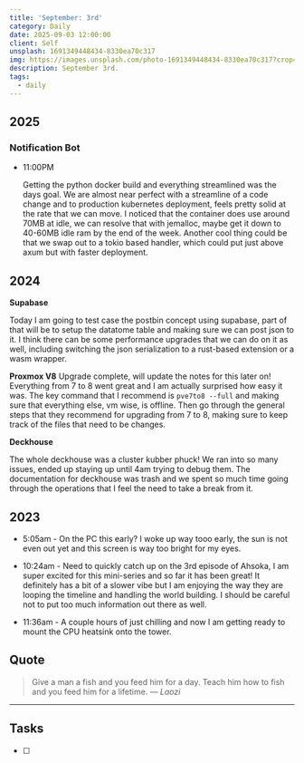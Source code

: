 ```yaml
---
title: 'September: 3rd'
category: Daily
date: 2025-09-03 12:00:00
client: Self
unsplash: 1691349448434-8330ea70c317
img: https://images.unsplash.com/photo-1691349448434-8330ea70c317?crop=entropy&cs=srgb&fm=jpg&ixid=MnwzNjM5Nzd8MHwxfHJhbmRvbXx8fHx8fHx8fDE2ODE3NDg2ODY&ixlib=rb-4.0.3&q=85
description: September 3rd. 
tags:
  - daily
---
```



## 2025

### Notification Bot

-   11:00PM

    Getting the python docker build and everything streamlined was the days goal.
    We are almost near perfect with a streamline of a code change and to production kubernetes deployment, feels pretty solid at the rate that we can move.
    I noticed that the container does use around 70MB at idle, we can resolve that with jemalloc, maybe get it down to 40-60MB idle ram by the end of the week.
    Another cool thing could be that we swap out to a tokio based handler, which could put just above axum but with faster deployment.

## 2024

**Supabase**

Today I am going to test case the postbin concept using supabase, part of that will be to setup the datatome table and making sure we can post json to it.
I think there can be some performance upgrades that we can do on it as well, including switching the json serialization to a rust-based extension or a wasm wrapper.

**Proxmox V8**
Upgrade complete, will update the notes for this later on!
Everything from 7 to 8 went great and I am actually surprised how easy it was.
The key command that I recommend is `pve7to8 --full` and making sure that everything else, vm wise, is offline.
Then go through the general steps that they recommend for upgrading from 7 to 8, making sure to keep track of the files that need to be changes.

**Deckhouse**

The whole deckhouse was a cluster kubber phuck!
We ran into so many issues, ended up staying up until 4am trying to debug them.
The documentation for deckhouse was trash and we spent so much time going through the operations that I feel the need to take a break from it.

## 2023

- 5:05am - On the PC this early? I woke up way tooo early, the sun is not even out yet and this screen is way too bright for my eyes. 

- 10:24am - Need to quickly catch up on the 3rd episode of Ahsoka, I am super excited for this mini-series and so far it has been great! It definitely has a bit of a slower vibe but I am enjoying the way they are looping the timeline and handling the world building. I should be careful not to put too much information out there as well. 

- 11:36am - A couple hours of just chilling and now I am getting ready to mount the CPU heatsink onto the tower. 

## Quote

> Give a man a fish and you feed him for a day. Teach him how to fish and you feed him for a lifetime.
> — <cite>Laozi</cite>

---

## Tasks

- [ ]